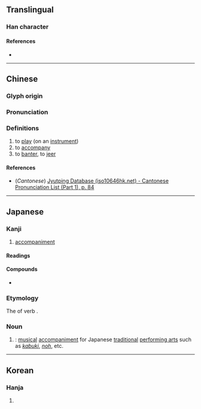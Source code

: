 {{character info/new}}
==Translingual==

===Han character===
{{Han char|rn=30|rad=口|as=18|sn=21|four=60014|canj=RYDG|ids=⿰口雜}}

====References====
* {{Han ref|kx=0215.020|dkj=04619|dj=0438.030|hdz=10706.110|uh=56C3|ud=22211|bh=F5C4|bd=62916}}

----

==Chinese==
{{zh-forms}}

===Glyph origin===
{{Han etym}}

===Pronunciation===
{{zh-pron
|m=cà
|c=caap3
|mc=y
|oc=y
|ma=
|cat=v
}}

===Definitions===
{{zh-hanzi}}

# to [[play]] (on an [[instrument]])
# to [[accompany]]
# to [[banter]], to [[jeer]]

====References====
* (''Cantonese'') [http://www.iso10646hk.net/jp/document/download.jsp Jyutping Database (iso10646hk.net) - Cantonese Pronunciation List (Part 1), p. 84]

----

==Japanese==

===Kanji===
{{ja-kanji|grade=|rs=口18}}

# [[accompaniment]]

====Readings====
{{ja-readings
|goon=そう<さふ
|kanon=そう<さふ
|kun=はやし-, はや-す
}}

====Compounds====
* {{ja-r|囃%子|はや%し}}

===Etymology===
{{ja-kanjitab|はやし|yomi=k}}

The {{m|ja|連用形|tr=ren'yōkei||stem or continuative form}} of verb {{m|ja|囃す|tr=hayasu||to [[play]] [[accompaniment]]}}.

===Noun===
{{ja-noun|はやし}}

# {{alt sp|ja|囃子|tr=hayashi|nodot=1|sort=はやし}}: [[music]]al [[accompaniment]] for Japanese [[traditional]] [[performing arts]] such as ''[[kabuki]]'', ''[[noh]]'', etc.

----

==Korean==

===Hanja===
{{ko-hanja|hangeul=잡|rv=jap|mr=chap}}

# {{rfdef|ko|sort=口18}}